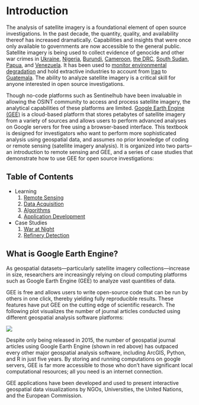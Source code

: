 # Introduction {.unnumbered}

The analysis of satellite imagery is a foundational element of open source investigations. In the past decade, the quantity, quality, and availability thereof has increased dramatically. Capabilities and insights that were once only available to governments are now accessible to the general public. Satellite imagery is being used to collect evidence of genocide and other war crimes in [Ukraine](https://www.nbcnews.com/science/science-news/ukraine-satellites-war-crimes-rcna26291), [Nigeria](https://www.amnesty.org/en/latest/news/2016/04/nigeria-military-cover-up-of-mass-slaughter-at-zaria-exposed/), [Burundi](https://www.amnesty.org/en/latest/news/2016/01/burundi-satellite-evidence-supports-witness-accounts-of-mass-graves/), [Cameroon](https://www.amnesty.org/en/latest/news/2021/07/cameroon-satellite-images-reveal-devastation-in-anglophone-regions-2/), [the DRC](https://www.aaas.org/resources/satellite-imagery-assessment-forced-relocations-near-luiswishi-mine), [South Sudan](https://gsp.yale.edu/case-studies/sudan/maps-satellite-images/other-darfur-satellite-imagery), [Papua](https://gsp.yale.edu/resources/maps-satellite-images/papua), and [Venezuela](https://www.hrw.org/report/2016/04/04/unchecked-power/police-and-military-raids-low-income-and-immigrant-communities). It has been used to [monitor environmental degradation](https://www.theguardian.com/environment/2016/mar/02/new-satellite-mapping-a-game-changer-against-illegal-logging) and hold extractive industries to account from [Iraq](https://www.bellingcat.com/resources/2021/04/15/what-oil-satellite-technology-and-iraq-can-tell-us-about-pollution/) to [Guatemala](https://www.planet.com/pulse/the-observatory-of-extractive-industries-oie-shines-a-light-on-the-mining-industry-using-planets-satellite-data/). The ability to analyze satellite imagery is a critical skill for anyone interested in open source investigations.

Though no-code platforms such as Sentinelhub have been invaluable in allowing the OSINT community to access and process satellite imagery, the analytical capabilities of these platforms are limited. [Google Earth Engine (GEE)](https://earthengine.google.com/#intro) is a cloud-based platform that stores petabytes of satellite imagery from a variety of sources and allows users to perform advanced analyses on Google servers for free using a browser-based interface. This textbook is designed for investigators who want to perform more sophisticated analysis using geospatial data, and assumes no prior knowledge of coding or remote sensing (satellite imagery analysis). It is organized into two parts-- an introduction to remote sensing and GEE, and a series of case studies that demonstrate how to use GEE for open source investigations:

## Table of Contents
- Learning
    1. [Remote Sensing](ch1.qmd)
    2. [Data Acquisition](ch2.qmd)
    3. [Algorithms](ch3.qmd)
    4. [Application Development](ch4.qmd)
- Case Studies
    1. [War at Night](SyriaNTL.qmd)
    2. [Refinery Detection](RojavaRefineries.qmd)

## What is Google Earth Engine?

As geospatial datasets—particularly satellite imagery collections—increase in size, researchers are increasingly relying on cloud computing platforms such as Google Earth Engine (GEE) to analyze vast quantities of data. 

GEE is free and allows users to write open-source code that can be run by others in one click, thereby yielding fully reproducible results. These features have put GEE on the cutting edge of scientific research. The following plot visualizes the number of journal articles conducted using different geospatial analysis software platforms:

![](/images/WoS%20Articles.png)

Despite only being released in 2015, the number of geospatial journal articles using Google Earth Engine (shown in red above) has outpaced every other major geospatial analysis software, including ArcGIS, Python, and R in just five years. By storing and running computations on google servers, GEE is far more accessible to those who don’t have significant local computational resources; all you need is an internet connection. 

GEE applications have been developed and used to present interactive geospatial data visualizations by NGOs, Universities, the United Nations, and the European Commission. 